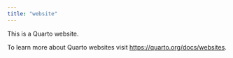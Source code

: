 ```yaml
---
title: "website"
---
```


<style>
  body {
  background-image: url("images/cover.jpg");
  background-size: cover;
  background-repeat: no-repeat;
}
  
</style>

This is a Quarto website.

To learn more about Quarto websites visit <https://quarto.org/docs/websites>.
